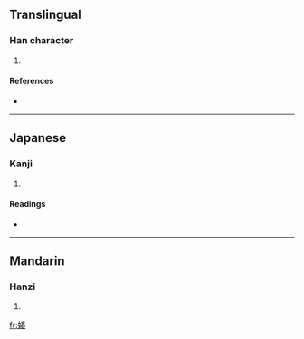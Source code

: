 ==Translingual==

===Han character===
{{Han char|rn=38|rad=女|as=09|sn=12|four=4546<sub>3</sub>|canj=女手大日 (VQKA)}}

# {{defn|Han|sort=女09}}

====References====
* {{Han ref|kx=0266.260|dkj=06487|dj=0533.300|hdz=21063.040|uh=5A8B|ud=23179|bh=D8C7|bd=55495}}

----

==Japanese==

===Kanji===
{{ja-kanji|grade=|rs=女09}}

# {{defn|Japanese}}

====Readings====
* {{ja-readings|on=[[しゅん]] (shun)|kun=[[うつくしい]] (utsukushii)}}

----

==Mandarin==

===Hanzi===
{{cmn-hanzi|pin=[[chūn]] ([[chun1]])|wg=ch'un<sup>1</sup>}}

# {{defn|Mandarin}}

[[fr:媋]]